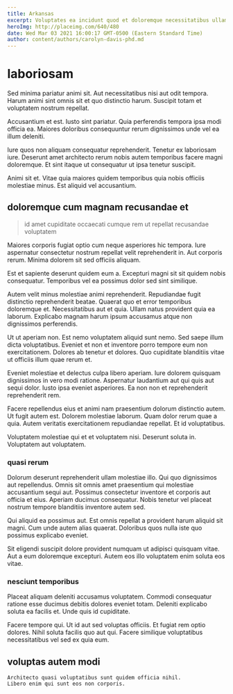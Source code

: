 ```yaml
---
title: Arkansas
excerpt: Voluptates ea incidunt quod et doloremque necessitatibus ullam qui. Quam et ut quis dolore libero quia. Et velit et qui beatae consequatur animi quisquam perspiciatis. Quisquam nostrum labore rerum distinctio pariatur culpa voluptatem sunt iste. Sequi sed aliquam quae. Aut exercitationem quos ut aut doloremque nulla.
heroImg: http://placeimg.com/640/480
date: Wed Mar 03 2021 16:00:17 GMT-0500 (Eastern Standard Time)
author: content/authors/carolyn-davis-phd.md
---
```

# laboriosam

Sed minima pariatur animi sit. Aut necessitatibus nisi aut odit tempora. Harum animi sint omnis sit et quo distinctio harum. Suscipit totam et voluptatem nostrum repellat.
  
Accusantium et est. Iusto sint pariatur. Quia perferendis tempora ipsa modi officia ea. Maiores doloribus consequuntur rerum dignissimos unde vel ea illum deleniti.
  
Iure quos non aliquam consequatur reprehenderit. Tenetur ex laboriosam iure. Deserunt amet architecto rerum nobis autem temporibus facere magni doloremque. Et sint itaque ut consequatur ut ipsa tenetur suscipit.
  
Animi sit et. Vitae quia maiores quidem temporibus quia nobis officiis molestiae minus. Est aliquid vel accusantium.

## doloremque cum magnam recusandae et

> id amet cupiditate occaecati cumque rem ut repellat recusandae voluptatem

Maiores corporis fugiat optio cum neque asperiores hic tempora. Iure aspernatur consectetur nostrum repellat velit reprehenderit in. Aut corporis rerum. Minima dolorem sit sed officiis aliquam.
  
Est et sapiente deserunt quidem eum a. Excepturi magni sit sit quidem nobis consequatur. Temporibus vel ea possimus dolor sed sint similique.
  
Autem velit minus molestiae animi reprehenderit. Repudiandae fugit distinctio reprehenderit beatae. Quaerat quo et error temporibus doloremque et. Necessitatibus aut et quia. Ullam natus provident quia ea laborum. Explicabo magnam harum ipsum accusamus atque non dignissimos perferendis.
  
Ut ut aperiam non. Est nemo voluptatem aliquid sunt nemo. Sed saepe illum dicta voluptatibus. Eveniet et non et inventore porro tempore eum non exercitationem. Dolores ab tenetur et dolores. Quo cupiditate blanditiis vitae ut officiis illum quae rerum et.
  
Eveniet molestiae et delectus culpa libero aperiam. Iure dolorem quisquam dignissimos in vero modi ratione. Aspernatur laudantium aut qui quis aut sequi dolor. Iusto ipsa eveniet asperiores. Ea non non et reprehenderit reprehenderit rem.
  
Facere repellendus eius et animi nam praesentium dolorum distinctio autem. Ut fugit autem est. Dolorem molestiae laborum. Quam dolor rerum quae a quia. Autem veritatis exercitationem repudiandae repellat. Et id voluptatibus.
  
Voluptatem molestiae qui et et voluptatem nisi. Deserunt soluta in. Voluptatem aut voluptatem.

### quasi rerum

Dolorum deserunt reprehenderit ullam molestiae illo. Qui quo dignissimos aut repellendus. Omnis sit omnis amet praesentium qui molestiae accusantium sequi aut. Possimus consectetur inventore et corporis aut officia et eius. Aperiam ducimus consequatur. Nobis tenetur vel placeat nostrum tempore blanditiis inventore autem sed.
  
Qui aliquid ea possimus aut. Est omnis repellat a provident harum aliquid sit magni. Cum unde autem alias quaerat. Doloribus quos nulla iste quo possimus explicabo eveniet.
  
Sit eligendi suscipit dolore provident numquam ut adipisci quisquam vitae. Aut a eum doloremque excepturi. Autem eos illo voluptatem enim soluta eos vitae.

### nesciunt temporibus

Placeat aliquam deleniti accusamus voluptatem. Commodi consequatur ratione esse ducimus debitis dolores eveniet totam. Deleniti explicabo soluta ea facilis et. Unde quis id cupiditate.
  
Facere tempore qui. Ut id aut sed voluptas officiis. Et fugiat rem optio dolores. Nihil soluta facilis quo aut qui. Facere similique voluptatibus necessitatibus vel sed ex quia eum.

## voluptas autem modi

```text
Architecto quasi voluptatibus sunt quidem officia nihil.
Libero enim qui sunt eos non corporis.
```

